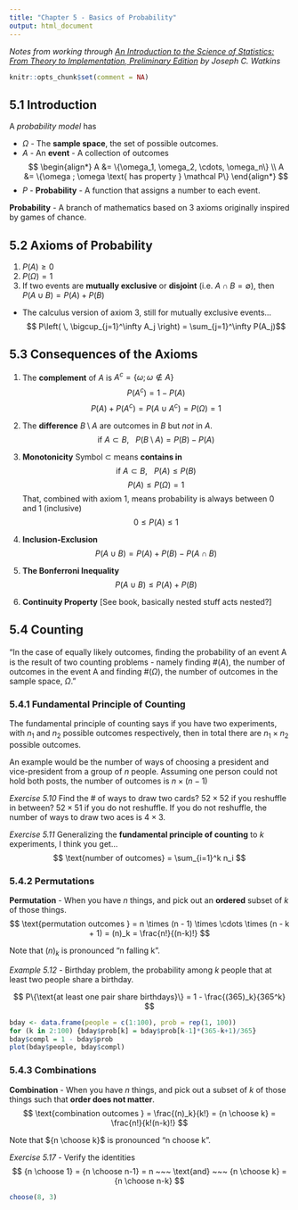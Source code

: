 ---
title: "Chapter 5 - Basics of Probability"
output: html_document
---

*Notes from working through [An Introduction to the Science of Statistics: From Theory to Implementation, Preliminary Edition](https://www.math.arizona.edu/~jwatkins/statbook.pdf) by Joseph C. Watkins*

```{r setup, include=FALSE}
knitr::opts_chunk$set(comment = NA)
```

## 5.1 Introduction

A *probability model* has

* $\Omega$ - The **sample space**, the set of possible outcomes.
* $A$ - An **event** - A collection of outcomes
$$
\begin{align*}
A &= \{\omega_1, \omega_2, \cdots, \omega_n\} \\
A &= \{\omega ; \omega \text{ has property } \mathcal P\}
\end{align*}
$$
* $P$ - **Probability** - A function that assigns a number to each event.

**Probability** - A branch of mathematics based on 3 axioms originally inspired by games of chance.

## 5.2 Axioms of Probability

1. $P(A) \geq 0$
2. $P(\Omega) = 1$
3. If two events are **mutually exclusive** or **disjoint** (i.e. $A \cap B = \emptyset$), then $P(A \cup B) = P(A) + P(B)$
*  The calculus version of axiom 3, still for mutually exclusive events...
$$ P\left( \, \bigcup_{j=1}^\infty A_j \right) = \sum_{j=1}^\infty P(A_j)$$

## 5.3 Consequences of the Axioms

1. The **complement** of $A$ is $A^c = \{\omega;\omega \notin A\}$
$$ P(A^c) = 1 - P(A) $$
$$ P(A) + P(A^c) = P(A \cup A^c) = P(\Omega) = 1 $$
2. The **difference** $B \setminus A$ are outcomes in $B$ but *not* in $A$.
$$ \text{if } A \subset B , ~~~ P(B \setminus A) = P(B) - P(A) $$
3. **Monotonicity** Symbol $\subset$ means **contains in**
$$ \text{if } A \subset B, ~~~ P(A) \leq P(B) $$
$$ P(A) \leq P(\Omega) = 1 $$
That, combined with axiom 1, means probability is always between 0 and 1 (inclusive)
$$ 0 \leq P(A) \leq 1 $$
4. **Inclusion-Exclusion**
$$ P(A \cup B) = P(A) + P(B) - P(A \cap B) $$

5. **The Bonferroni Inequality**
$$ P(A \cup B) \leq P(A) + P(B) $$

6. **Continuity Property** [See book, basically nested stuff acts nested?]

## 5.4 Counting

“In the case of equally likely outcomes, ﬁnding the probability of an event A is the result of two counting problems - namely finding $\#(A)$, the number of outcomes in the event A and finding $\#(\Omega)$, the number of outcomes in the sample space, $\Omega$.”

### 5.4.1 Fundamental Principle of Counting
The fundamental principle of counting says if you have two experiments, with $n_1$ and $n_2$ possible outcomes respectively, then in total there are $n_1 \times n_2$ possible outcomes.

An example would be the number of ways of choosing a president and vice-president from a group of $n$ people. Assuming one person could not hold both posts, the number of outcomes is $n \times (n−1)$

*Exercise 5.10* Find the # of ways to draw two cards? $52 \times 52$ if you reshuffle in between? $52 \times 51$ if you do not reshuffle. If you do not reshuffle, the number of ways to draw two aces is $4 \times 3$.

*Exercise 5.11* Generalizing the **fundamental principle of counting** to $k$ experiments, I think you get...
$$ \text{number of outcomes} = \sum_{i=1}^k n_i $$

### 5.4.2 Permutations
**Permutation** - When you have $n$ things, and pick out an **ordered** subset of $k$ of those things.
$$ \text{permutation outcomes } = n \times (n - 1) \times \cdots \times (n - k + 1) = (n)_k = \frac{n!}{(n-k)!} $$

Note that $(n)_k$ is pronounced "n falling k".

*Example 5.12* - Birthday problem, the probability among $k$ people that at least two people share a birthday.</p>
$$ P\{\text{at least one pair share birthdays}\} = 1 - \frac{(365)_k}{365^k} $$
```{r}
bday <- data.frame(people = c(1:100), prob = rep(1, 100))
for (k in 2:100) {bday$prob[k] = bday$prob[k-1]*(365-k+1)/365}
bday$compl = 1 - bday$prob
plot(bday$people, bday$compl)
```

### 5.4.3 Combinations
**Combination** - When you have $n$ things, and pick out a subset of $k$ of those things such that **order does not matter**.
$$ \text{combination outcomes } = \frac{(n)_k}{k!} = {n \choose k} = \frac{n!}{k!(n-k)!} $$

Note that ${n \choose k}$ is pronounced "n choose k".

*Exercise 5.17* - Verify the identities 
$$ {n \choose 1} = {n \choose n-1} = n ~~~ \text{and} ~~~ {n \choose k} = {n \choose n-k} $$

```{r}
choose(8, 3)
```


